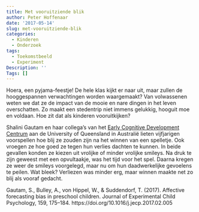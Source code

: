 ```yaml
---
title: Met vooruitziende blik
author: Peter Hoffenaar
date: '2017-05-14'
slug: met-vooruitziende-blik
categories:
  - Kinderen
  - Onderzoek
tags: 
  - Toekomstbeeld
  - Experiment
Description: ''
Tags: []
---
```

Hoera, een pyjama-feestje! De hele klas kijkt er naar uit, maar zullen de hooggespannen verwachtingen worden waargemaakt? Van volwassenen weten we dat ze de impact van de mooie en nare dingen in het leven overschatten. Zo maakt een stedentrip niet immens gelukkig, hooguit moe en voldaan. Hoe zit dat als kinderen vooruitkijken?

Shalini Gautam en haar collega’s van het [Early Cognitive Development Centrum](https://ecdc.psychology.uq.edu.au/) aan de University of Queensland in Australië  lieten vijfjarigen voorspellen hoe blij ze zouden zijn na het winnen van een spelletje. Ook vroegen ze hoe goed ze tegen hun verlies dachten te kunnen. In beide gevallen konden ze kiezen uit vrolijke of minder vrolijke smileys. Na druk te zijn geweest met een opvultaakje, was het tijd voor het spel. Daarna kregen ze weer de smileys voorgelegd, maar nu om hun daadwerkelijke gevoelens te peilen. Wat bleek? Verliezen was minder erg, maar winnen maakte net zo blij als vooraf gedacht. 

Gautam, S., Bulley, A., von Hippel, W., & Suddendorf, T. (2017). Affective forecasting bias in preschool children. Journal of Experimental Child Psychology, 159, 175–184. https://doi.org/10.1016/j.jecp.2017.02.005